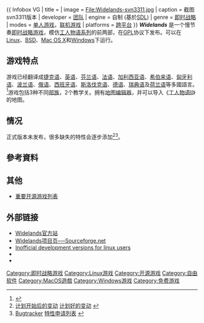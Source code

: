 {{Portal|自由软件}}
{{Portal|电子游戏}}
{{ Infobox VG
| title     =
| image = File:Widelands-svn3311.jpg
| caption   = 截图svn3311版本
| developer = [http://xoops.widelands.org/modules/mediawiki/wiki/Developers 团队]
| engine    = 自制 (基於[[SDL|SDL]])
| genre = [[即时战略游戏|即时战略]]
| modes     = [[单人游戏|单人游戏]]，[[联机游戏|联机游戏]]
| platforms = [[跨平台|跨平台]]
}}
'''''Widelands''''' 是一个慢节奏[[即时战略游戏|即时战略游戏]]，模仿[[工人物语系列|工人物语系列]]的前两部，在[[GNU_General_Public_License|GPL]]协议下发布。可以在[[Linux|Linux]]、[[BSD|BSD]]、[[Mac_OS_X|Mac OS X]]和[[Microsoft_Windows|Windows]]下运行。

== 游戏特点 ==
游戏已经翻译成[[捷克语|捷克语]]、[[英语|英语]]、[[芬兰语|芬兰语]]、[[法语|法语]]、[[加利西亚语|加利西亚语]]、[[希伯来语|希伯来语]]、[[匈牙利语|匈牙利语]]、[[波兰语|波兰语]]、[[俄语|俄语]]、[[西班牙语|西班牙语]]、[[斯洛伐克语|斯洛伐克语]]、[[德语|德语]]、[[瑞典语|瑞典语]]及[[荷兰语|荷兰语]]等多國語言。<ref name=Widelands-Wiki>{{cite web|url=http://xoops.widelands.org/modules/mediawiki/index.php/About_Widelands|title="About Widelands"|work=Widelands Wiki|deadurl=yes|archiveurl=https://archive.is/20070614115117/http://xoops.widelands.org/modules/mediawiki/index.php/About_Widelands|archivedate=2007-06-14|accessdate=2008-12-31}}</ref>游戏包括3种不同[[部族|部族]]，2个教学关。拥有[[地图编辑器|地图编辑器]]，并可以导入《[[工人物语II|工人物语II]]》的地图。

== 情况 ==
正式版本未发布，很多缺失的特性会逐步添加<ref name=Roadmap>[http://xoops.widelands.org/modules/mediawiki/index.php/Changelog 计划开始后的变动] {{Webarchive|url=https://archive.is/20070103101521/http://xoops.widelands.org/modules/mediawiki/index.php/Changelog |date=2007-01-03 }}  [http://xoops.widelands.org/modules/mediawiki/index.php/Roadmap 计划好的变动] {{Webarchive|url=https://archive.is/20070103101643/http://xoops.widelands.org/modules/mediawiki/index.php/Roadmap |date=2007-01-03 }}</ref><ref name=Tracker>[http://sourceforge.net/tracker/?group_id=40163&atid=427221 Bugtracker ] {{Wayback|url=http://sourceforge.net/tracker/?group_id=40163&atid=427221 |date=20090111195246 }}  [http://sourceforge.net/tracker/?group_id=40163&atid=427224 特性申请列表] {{Wayback|url=http://sourceforge.net/tracker/?group_id=40163&atid=427224 |date=20100212125346 }}</ref>。

== 參考資料 ==
{{Reflist}}
== 其他 ==
*[[重要开源游戏列表|重要开源游戏列表]]
== 外部链接 ==
*[https://web.archive.org/web/20081220034900/http://xoops.widelands.org/ Widelands官方站]
*[http://www.sourceforge.net/projects/widelands Widelands项目页──Sourceforge.net] {{Wayback|url=http://www.sourceforge.net/projects/widelands |date=20220326185056 }}
*[https://web.archive.org/web/20160304223641/https://www.azagtoth.de/widelands-daily/ Inofficial development versions for linux users]
*{{cite web|url=http://www.heise.de/software/download/widelands/51404a26835|title=Artikel aus c't 4/08, S.152, zu Wiedelands Bild 11|publisher=heise online|deadurl=yes|archiveurl=https://web.archive.org/web/20081222001312/http://www.heise.de/software/download/widelands/51404a26835|archivedate=2008-12-22|accessdate=2008-12-31}}
*{{cite web|url=http://www.linux-user.de/ausgabe/2008/04/058/index.html|title=Strategiespiel Widelands|publisher=LinuxUser|author=Erik Bärwaldt|access-date=2008-12-31|archive-date=2008-10-17|archive-url=https://web.archive.org/web/20081017131209/http://www.linux-user.de/ausgabe/2008/04/058/index.html}}

[[Category:即时战略游戏|Category:即时战略游戏]]
[[Category:Linux游戏|Category:Linux游戏]]
[[Category:开源游戏|Category:开源游戏]]
[[Category:自由软件|Category:自由软件]]
[[Category:MacOS遊戲|Category:MacOS遊戲]]
[[Category:Windows游戏|Category:Windows游戏]]
[[Category:免费游戏|Category:免费游戏]]